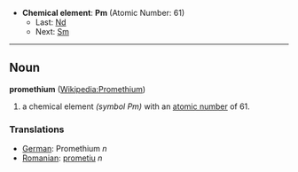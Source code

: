 *'''Chemical element''': '''Pm''' (Atomic Number: 61)
**Last: [[Neodymium|Nd]]
**Next: [[Samarium|Sm]]
----
== Noun ==
'''promethium''' ([[en:Promethium|Wikipedia:Promethium]])

# a chemical element ''(symbol Pm)'' with an [[atomic number]] of 61.

===Translations===
*[[German]]: Promethium ''n''
*[[Romanian]]: [[prometiu]] ''n''